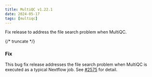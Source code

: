 ```yaml
---
title: MultiQC v1.22.1
date: 2024-05-17
tags: [multiqc]
---
```


Fix release to address the file search problem when MultiQC.

{/* truncate */}

### Fix

This bug fix release addresses the file search problem when MultiQC is executed as a typical Nextflow job. See [#2575](https://github.com/MultiQC/MultiQC/pull/2575) for detail.
